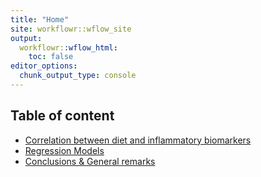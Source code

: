 ```yaml
---
title: "Home"
site: workflowr::wflow_site
output:
  workflowr::wflow_html:
    toc: false
editor_options:
  chunk_output_type: console
---
```


## __Table of content__

- [Correlation between diet and inflammatory biomarkers](Correlations_Nutrition_Inflammation.html)
- [Regression Models](regression_models.html)
- [Conclusions & General remarks](conclusion.html)
